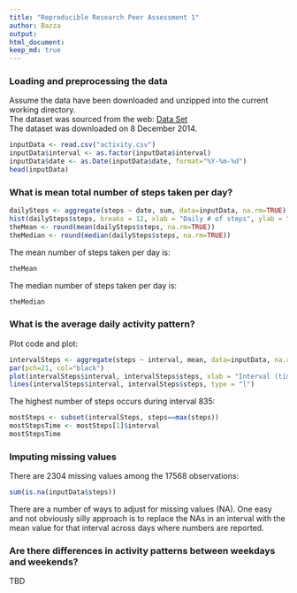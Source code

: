 ```yaml
---
title: "Reproducible Research Peer Assessment 1"
author: Bazza
output: 
html_document: 
keep_md: true
---
```


  
### Loading and preprocessing the data
Assume the data have been downloaded and unzipped into the current working directory.  
The dataset was sourced from the web:
[Data Set](https://d396qusza40orc.cloudfront.net/repdata%2Fdata%2Factivity.zip)  
The dataset was downloaded on 8 December 2014.  
```r
inputData <- read.csv("activity.csv")
inputData$interval <- as.factor(inputData$interval)
inputData$date <- as.Date(inputData$date, format="%Y-%m-%d")
head(inputData)
```

  
### What is mean total number of steps taken per day?

```r
dailySteps <- aggregate(steps ~ date, sum, data=inputData, na.rm=TRUE)
hist(dailySteps$steps, breaks = 12, xlab = "Daily # of steps", ylab = "Frequency (# of days)", main = "Frequency - numbers of steps per day")
theMean <- round(mean(dailySteps$steps, na.rm=TRUE))
theMedian <- round(median(dailySteps$steps, na.rm=TRUE))
```
The mean number of steps taken per day is:
```r
theMean
```
The median number of steps taken per day is:
```r
theMedian
```
  
### What is the average daily activity pattern?
Plot code and plot:
```r
intervalSteps <- aggregate(steps ~ interval, mean, data=inputData, na.rm=TRUE)
par(pch=21, col="black")
plot(intervalSteps$interval, intervalSteps$steps, xlab = "Interval (time)", ylab = "Number of steps", main = "Average number of steps by interval", type = "n")
lines(intervalSteps$interval, intervalSteps$steps, type = "l")
```
   
The highest number of steps occurs during interval 835:
```r
mostSteps <- subset(intervalSteps, steps==max(steps))
mostStepsTime <- mostSteps[1]$interval
mostStepsTime
```


  
### Imputing missing values
There are 2304 missing values among the 17568 observations:
```r
sum(is.na(inputData$steps))
```
  
There are a number of ways to adjust for missing values (NA). One easy and not obviously silly approach is to replace the NAs in an interval with the mean value for that interval across days where numbers are reported.
  
### Are there differences in activity patterns between weekdays and weekends?
TBD
